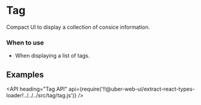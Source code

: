 <!--
Copyright (c) 2018 Uber Technologies, Inc.

This source code is licensed under the MIT license found in the
LICENSE file in the root directory of this source tree.
-->




# Tag

Compact UI to display a collection of consice information.

### When to use

- When displaying a list of tags.

## Examples

<Example title="Basic Usage" path="examples/tag/basic.js">
  <Basic />
</Example>

<Example title="Available Kinds" path="examples/tag/kinds.js">
  <Kinds />
</Example>

<Example title="Custom Color" path="examples/tag/custom-color.js">
  <CustomColor />
</Example>

<Example title="Disabled" path="examples/tag/disabled.js">
  <Disabled />
</Example>

<Example title="Uncloseable" path="examples/tag/label-only.js">
  <Uncloseable />
</Example>

<API
  heading="Tag API"
  api={require('!!@uber-web-ui/extract-react-types-loader!../../../src/tag/tag.js')}
/>
